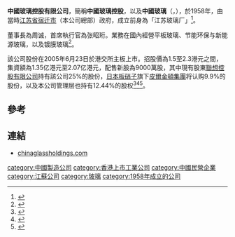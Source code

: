 '''中國玻璃控股有限公司'''，簡稱'''中國玻璃控股'''，以及'''中國玻璃'''（'''{{lang-en|CHINA GLASS HOLDINGS LIMITED}}'''，{{hkex|3300}}），於1958年，由當時[[江苏省|江苏省]][[宿迁市|宿迁市]]（本公司總部）政府，成立前身為「江苏玻璃厂」<ref>{{cite web|url=http://www.chinaglassholdings.com/about/6.asp|title=中國玻璃控股有限公司大事記|publisher=chinaglassholdings.com|last=|first=|date=|accessdate=|deadurl=yes|archiveurl=https://web.archive.org/web/20130927134811/http://www.chinaglassholdings.com/about/6.asp|archivedate=2013-09-27}}</ref>。

董事長為周诚，首席執行官為张昭珩。業務在國內經營平板玻璃、节能环保与新能源玻璃，以及镀膜玻璃<ref>{{cite web|url=http://www.chinaglassholdings.com/about/about.asp|title=中國玻璃控股有限公司簡介|publisher=|last=|first=|date=|accessdate=|deadurl=yes|archiveurl=https://web.archive.org/web/20130927134853/http://www.chinaglassholdings.com/about/about.asp|archivedate=2013-09-27}}</ref>。

該公司股份在2005年6月23日於港交所主板上市。招股價為1.5至2.3港元之間，集資額為1.35亿港元至2.07亿港元，配售新股為9000萬股，其中現有股東[[聯想控股有限公司|聯想控股有限公司]]持有該公司25%的股份，[[日本板硝子|日本板硝子]]旗下[[皮爾金頓集團|皮爾金頓集團]]将认购9.9%的股份，以及本公司管理层也持有12.44%的股权<ref>{{cite web|url=http://www.dzwww.com/caijing/zqsc/200506/t20050614_1094954.htm|title=联想控股低调重组国企 中国玻璃在香港公开招股|publisher=大眾網|last=|first=余梁|date=2005年6月14日|accessdate=2013年9月22日|archive-date=2013年9月27日|archive-url=https://web.archive.org/web/20130927025213/http://www.dzwww.com/caijing/zqsc/200506/t20050614_1094954.htm|dead-url=no}}</ref><ref>{{cite web|url=http://www.020bohai.com/news/content-3075.html|title=宿迁“江苏玻璃集团”在香港上市|publisher=玻璃瓶生產廠家網|last=|first=|date=2013年6月13日|accessdate=2013年9月22日|deadurl=yes|archiveurl=https://web.archive.org/web/20130927075959/http://www.020bohai.com/news/content-3075.html|archivedate=2013年9月27日}}</ref><ref>{{cite web|url=http://www.hkexnews.hk/listedco/listconews/SEHK/2005/0613/03300/CWP101_c.pdf|title=中國玻璃控股有限公司招股資料|publisher=港交所|last=|first=|date=|accessdate=|archive-date=2013-09-27|archive-url=https://web.archive.org/web/20130927221604/http://www.hkexnews.hk/listedco/listconews/SEHK/2005/0613/03300/CWP101_c.pdf|dead-url=no}}</ref>。

==參考==
{{reflist}}

==連結==
*[http://www.chinaglassholdings.com chinaglassholdings.com]{{Wayback|url=http://www.chinaglassholdings.com/ |date=20130821040710 }}

[[category:中國製造公司|category:中國製造公司]]
[[category:香港上市工業公司|category:香港上市工業公司]]
[[category:中國民營企業|category:中國民營企業]]
[[category:江蘇公司|category:江蘇公司]]
[[category:玻璃|category:玻璃]]
[[category:1958年成立的公司|category:1958年成立的公司]]